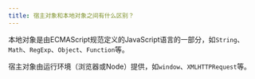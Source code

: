 ```yaml
---
title: 宿主对象和本地对象之间有什么区别？
---
```


本地对象是由ECMAScript规范定义的JavaScript语言的一部分，如`String`、`Math`、`RegExp`、`Object`、`Function`等。

宿主对象由运行环境（浏览器或Node）提供，如`window`、`XMLHTTPRequest`等。

